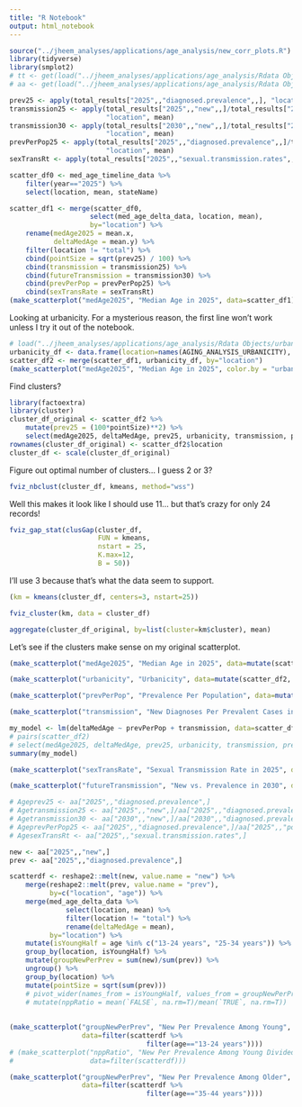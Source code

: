 ```yaml
---
title: "R Notebook"
output: html_notebook
---
```

```r
source("../jheem_analyses/applications/age_analysis/new_corr_plots.R")
library(tidyverse)
library(smplot2)
# tt <- get(load("../jheem_analyses/applications/age_analysis/Rdata Objects/total_results_to_save.Rdata"))
# aa <- get(load("../jheem_analyses/applications/age_analysis/Rdata Objects/age_results_to_save.Rdata"))
```

```r
prev25 <- apply(total_results["2025",,"diagnosed.prevalence",,], "location", mean)
transmission25 <- apply(total_results["2025",,"new",,]/total_results["2025",,"diagnosed.prevalence",,],
                        "location", mean)
transmission30 <- apply(total_results["2030",,"new",,]/total_results["2030",,"diagnosed.prevalence",,],
                        "location", mean)
prevPerPop25 <- apply(total_results["2025",,"diagnosed.prevalence",,]/total_results["2025",,"population",,],
                        "location", mean)
sexTransRt <- apply(total_results["2025",,"sexual.transmission.rates",,], "location", mean)

scatter_df0 <- med_age_timeline_data %>%
    filter(year=="2025") %>%
    select(location, mean, stateName)

scatter_df1 <- merge(scatter_df0,
                    select(med_age_delta_data, location, mean),
                    by="location") %>%
    rename(medAge2025 = mean.x,
           deltaMedAge = mean.y) %>%
    filter(location != "total") %>%
    cbind(pointSize = sqrt(prev25) / 100) %>%
    cbind(transmission = transmission25) %>%
    cbind(futureTransmission = transmission30) %>%
    cbind(prevPerPop = prevPerPop25) %>%
    cbind(sexTransRate = sexTransRt)
(make_scatterplot("medAge2025", "Median Age in 2025", data=scatter_df1))
```
Looking at urbanicity. For a mysterious reason, the first line won't work unless
I try it out of the notebook.
```r
# load("../jheem_analyses/applications/age_analysis/Rdata Objects/urbanicity.Rdata")
urbanicity_df <- data.frame(location=names(AGING_ANALYSIS_URBANICITY), urbanicity=AGING_ANALYSIS_URBANICITY, row.names = NULL)
scatter_df2 <- merge(scatter_df1, urbanicity_df, by="location")
(make_scatterplot("medAge2025", "Median Age in 2025", color.by = "urbanicity", data=scatter_df2))
```
Find clusters?
```r
library(factoextra)
library(cluster)
cluster_df_original <- scatter_df2 %>%
    mutate(prev25 = (100*pointSize)**2) %>%
    select(medAge2025, deltaMedAge, prev25, urbanicity, transmission, prevPerPop)
rownames(cluster_df_original) <- scatter_df2$location
cluster_df <- scale(cluster_df_original)
```
Figure out optimal number of clusters... I guess 2 or 3?
```r
fviz_nbclust(cluster_df, kmeans, method="wss")
```
Well this makes it look like I should use 11... but that's crazy for only 24 records!
```r
fviz_gap_stat(clusGap(cluster_df,
                      FUN = kmeans,
                      nstart = 25,
                      K.max=12,
                      B = 50))
```
I'll use 3 because that's what the data seem to support.
```r
(km = kmeans(cluster_df, centers=3, nstart=25))
```
```r
fviz_cluster(km, data = cluster_df)
```
```r
aggregate(cluster_df_original, by=list(cluster=km$cluster), mean)
```
Let's see if the clusters make sense on my original scatterplot.
```r
(make_scatterplot("medAge2025", "Median Age in 2025", data=mutate(scatter_df1, cluster=as.factor(km$cluster)), color.by="cluster"))
```
```r
(make_scatterplot("urbanicity", "Urbanicity", data=mutate(scatter_df2, cluster=as.factor(km$cluster)), color.by="cluster"))
```
```r
(make_scatterplot("prevPerPop", "Prevalence Per Population", data=mutate(scatter_df2, cluster=as.factor(km$cluster)), color.by="cluster"))
```
```r
(make_scatterplot("transmission", "New Diagnoses Per Prevalent Cases in 2025", data=mutate(scatter_df2, cluster=as.factor(km$cluster)), color.by="cluster", show.state.labels = T))
```
```r
my_model <- lm(deltaMedAge ~ prevPerPop + transmission, data=scatter_df2)
# pairs(scatter_df2)
# select(medAge2025, deltaMedAge, prev25, urbanicity, transmission, prevPerPop)
summary(my_model)
```

```r
(make_scatterplot("sexTransRate", "Sexual Transmission Rate in 2025", data=mutate(scatter_df2, cluster=as.factor(km$cluster)), color.by="cluster", show.state.labels = T))
```
```r
(make_scatterplot("futureTransmission", "New vs. Prevalence in 2030", data=mutate(scatter_df2, cluster=as.factor(km$cluster)), color.by="cluster", show.state.labels = T))
```
```r
# Ageprev25 <- aa["2025",,"diagnosed.prevalence",]
# Agetransmission25 <- aa["2025",,"new",]/aa["2025",,"diagnosed.prevalence",]
# Agetransmission30 <- aa["2030",,"new",]/aa["2030",,"diagnosed.prevalence",]
# AgeprevPerPop25 <- aa["2025",,"diagnosed.prevalence",]/aa["2025",,"population",]
# AgesexTransRt <- aa["2025",,"sexual.transmission.rates",]

new <- aa["2025",,"new",]
prev <- aa["2025",,"diagnosed.prevalence",]

scatterdf <- reshape2::melt(new, value.name = "new") %>%
    merge(reshape2::melt(prev, value.name = "prev"),
          by=c("location", "age")) %>%
    merge(med_age_delta_data %>%
              select(location, mean) %>%
              filter(location != "total") %>%
              rename(deltaMedAge = mean),
          by="location") %>%
    mutate(isYoungHalf = age %in% c("13-24 years", "25-34 years")) %>%
    group_by(location, isYoungHalf) %>%
    mutate(groupNewPerPrev = sum(new)/sum(prev)) %>%
    ungroup() %>%
    group_by(location) %>%
    mutate(pointSize = sqrt(sum(prev)))
    # pivot_wider(names_from = isYoungHalf, values_from = groupNewPerPrev) %>%
    # mutate(nppRatio = mean(`FALSE`, na.rm=T)/mean(`TRUE`, na.rm=T))
    
    
(make_scatterplot("groupNewPerPrev", "New Per Prevalence Among Young",
                  data=filter(scatterdf %>%
                                  filter(age=="13-24 years"))))
# (make_scatterplot("nppRatio", "New Per Prevalence Among Young Divided By Same for Old",
#                   data=filter(scatterdf)))

```
```r
(make_scatterplot("groupNewPerPrev", "New Per Prevalence Among Older",
                  data=filter(scatterdf %>%
                                  filter(age=="35-44 years"))))
```


